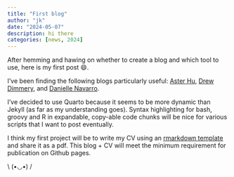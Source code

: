 ---
title: "First blog"
author: "jk"
date: "2024-05-07"
description: hi there
categories: [news, 2024]
---

After hemming and hawing on whether to create a blog and which tool to use, here is my first post 😄.

I've been finding the following blogs particularly useful: [Aster Hu](https://www.asterhu.com/post/2023-03-30-jekyll-migrating-to-quarto/index.html), [Drew Dimmery](https://ddimmery.com/posts/quarto-website/), and [Danielle Navarro](https://blog.djnavarro.net/posts/2022-04-20_porting-to-quarto/).

I've decided to use Quarto because it seems to be more dynamic than Jekyll (as far as my understanding goes). Syntax highlighting for bash, groovy and R in expandable, copy-able code chunks will be nice for various scripts that I want to post eventually.

I think my first project will be to write my CV using an [rmarkdown template](http://svmiller.com/blog/2016/03/svm-r-markdown-cv/) and share it as a pdf. This blog + CV will meet the minimum requirement for publication on Github pages.

:::{.center}
\\ (•◡•) /
:::